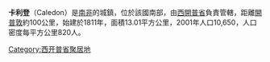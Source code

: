 '''卡利登'''（Caledon）是[[南非|南非]]的城鎮，位於該國南部，由[[西開普省|西開普省]]負責管轄，距離[[開普敦|開普敦]]約100公里，始建於1811年，面積13.01平方公里，2001年人口10,650，人口密度每平方公里820人。
{{commonscat|Caledon, Western Cape}}
{{Authority control}}
{{DEFAULTSORT:Caledon}}
[[Category:西开普省聚居地|Category:西开普省聚居地]]
{{SouthAfrica-geo-stub}}